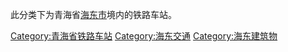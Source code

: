 此分类下为青海省[[海东市|海东市]]境内的铁路车站。

[[Category:青海省铁路车站|Category:青海省铁路车站]]
[[Category:海东交通|Category:海东交通]]
[[Category:海东建筑物|Category:海东建筑物]]